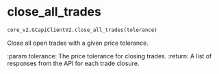 # close_all_trades { #pygcapi.core_v2.GCapiClientV2.close_all_trades }

```python
core_v2.GCapiClientV2.close_all_trades(tolerance)
```

Close all open trades with a given price tolerance.

:param tolerance: The price tolerance for closing trades.
:return: A list of responses from the API for each trade closure.